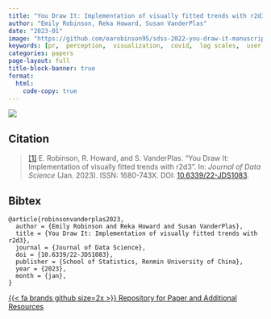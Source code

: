 ```yaml
---
title: "You Draw It: Implementation of visually fitted trends with r2d3"
author: "Emily Robinson, Reka Howard, Susan VanderPlas"
date: "2023-01"
image: "https://github.com/earobinson95/sdss-2022-you-draw-it-manuscript/blob/master/images/ydi-stimuli.png?raw=true"
keywords: [pr,  perception,  visualization,  covid,  log scales,  user testing]
categories: papers
page-layout: full
title-block-banner: true
format:
  html:
    code-copy: true
---
```

 
![](https://github.com/earobinson95/sdss-2022-you-draw-it-manuscript/blob/master/images/ydi-stimuli.png?raw=true){.preview-image}
 
## Citation
> <a name=bib-robinsonvanderplas2023></a>[[1]](#cite-robinsonvanderplas2023) E. Robinson, R. Howard, and S. VanderPlas. “You Draw It: Implementation of visually fitted trends with r2d3”. In: _Journal of Data Science_ (Jan. 2023). ISSN: 1680-743X. DOI: [10.6339/22-JDS1083](https://doi.org/10.6339%2F22-JDS1083).

::: {.callout-note collapse='true'}
## Bibtex
```
@article{robinsonvanderplas2023,
  author = {Emily Robinson and Reka Howard and Susan VanderPlas},
  title = {You Draw It: Implementation of visually fitted trends with r2d3},
  journal = {Journal of Data Science},
  doi = {10.6339/22-JDS1083},
  publisher = {School of Statistics, Renmin University of China},
  year = {2023},
  month = {jan},
}
```
:::




[{{< fa brands github size=2x >}} Repository for Paper and Additional Resources](https://github.com/earobinson95/sdss-2022-you-draw-it-manuscript){.btn .btn-tip role="button"}
